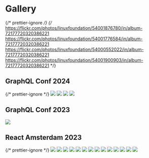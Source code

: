 # Gallery

{/* prettier-ignore */}
{/*
https://flickr.com/photos/linuxfoundation/54001876780/in/album-72177720320386221
https://flickr.com/photos/linuxfoundation/54001776584/in/album-72177720320386221
https://flickr.com/photos/linuxfoundation/54000552022/in/album-72177720320386221
https://flickr.com/photos/linuxfoundation/54001900903/in/album-72177720320386221
*/}

## GraphQL Conf 2024

{/* prettier-ignore */}
![](./graphql-conf-2024-1.jpg)
![](./graphql-conf-2024-2.jpg)
![](./graphql-conf-2024-3.jpg)
![](./graphql-conf-2024-4.jpg)

## GraphQL Conf 2023

![](./graphql-conf-2023.webp)

## React Amsterdam 2023

{/* prettier-ignore */}
![](./amsterdam-01.jpeg)
![](./amsterdam-02.jpeg)
![](./amsterdam-03.jpeg)
![](./amsterdam-04.jpeg)
![](./amsterdam-05.jpeg)
![](./amsterdam-06.jpeg)
![](./amsterdam-07.jpeg)
![](./amsterdam-08.jpeg)
![](./amsterdam-09.jpeg)
![](./amsterdam-10.jpeg)
![](./amsterdam-11.jpeg)
![](./amsterdam-12.jpeg)
![](./amsterdam-13.jpg)
![](./amsterdam-14.jpg)
